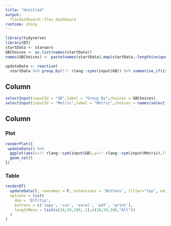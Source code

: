 ```yaml
---
title: "Untitled"
output: 
  flexdashboard::flex_dashboard
runtime: shiny
---
```


```r
library(tidyverse)
library(DT)
startData <- starwars
GBChoices <- as.list(names(startData))
names(GBChoices) <- paste(names(startData),map(startData,~length(unique(.x))))

updateData <- reactive(
  startData %>% group_by(!!! rlang::syms(input$GB)) %>% summarise_if(is.numeric,sum,na.rm=T))
```

Column {.sidebar}
------------------------------------------------------------------
```r
selectInput(inputId = "GB",label = "Group By",choices = GBChoices)
selectInput(inputId = "Metric",label = "Metric",choices = names(select_if(startData,is.numeric)))
```

Column 
------------------------------------------------------------------

### Plot
```r
renderPlot({
 updateData() %>% 
  ggplot(aes(x=!! rlang::sym(input$GB),y=!! rlang::sym(input$Metric),fill=!! rlang::sym(input$GB))) +
  geom_col()
})
```


### Table 
```r
renderDT(
  updateData(), rownames = F, extensions = 'Buttons', filter="top", editable=T,
  options = list(
    dom = 'Blfrtip',
    buttons = c('copy', 'csv', 'excel', 'pdf', 'print'),
    lengthMenu = list(c(10,50,100,-1),c(10,50,100,"All"))
  )
)
```